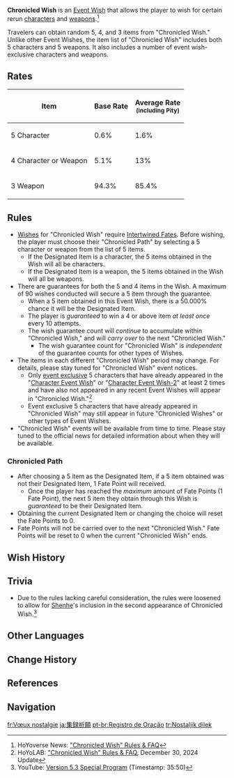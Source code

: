 {{Terminology Infobox
|type         = Wish Types
}}
'''Chronicled Wish''' is an [[Event Wish]] that allows the player to wish for certain rerun [[character]]s and [[weapon]]s.<ref>HoYoverse News: [https://genshin.hoyoverse.com/en/news/detail/122695 "Chronicled Wish" Rules & FAQ]</ref>

Travelers can obtain random 5{{star}}, 4{{star}}, and 3{{star}} items from "Chronicled Wish." Unlike other Event Wishes, the item list of "Chronicled Wish" includes both 5{{star}} characters and 5{{star}} weapons. It also includes a number of event wish-exclusive characters and weapons.

==Rates==
{|class="wikitable align-center"
!Item !! Base Rate !! Average Rate<br><small>(including Pity)</small>
|-
|5{{star}} Character
|0.6% || 1.6%
|-
|4{{star}} Character or Weapon
|5.1% || 13%
|-
|3{{star}} Weapon
|94.3% || 85.4%
|}

==Rules==
* [[Wish]]es for "Chronicled Wish" require [[Intertwined Fate]]s. Before wishing, the player must choose their "Chronicled Path" by selecting a 5{{star}} character or weapon from the list of 5{{star}} items.
** If the Designated Item is a character, the 5{{star}} items obtained in the Wish will all be characters.
** If the Designated Item is a weapon, the 5{{star}} items obtained in the Wish will all be weapons.
* There are guarantees for both the 5{{star}} and 4{{star}} items in the Wish. A maximum of 90 wishes conducted will secure a 5{{star}} item through the guarantee.
** When a 5{{star}} item obtained in this Event Wish, there is a 50.000% chance it will be the Designated Item.
** The player is ''guaranteed'' to win a 4{{star}} or above item ''at least once'' every 10 attempts.
** The wish guarantee count will ''continue'' to accumulate within "Chronicled Wish," and will ''carry over'' to the next "Chronicled Wish."
*** The wish guarantee count for "Chronicled Wish" is ''independent'' of the guarantee counts for other types of Wishes.
* The items in each different "Chronicled Wish" period may change. For details, please stay tuned for "Chronicled Wish" event notices.
** Only [[Character/List#Event Exclusive Characters|event exclusive]] 5{{star}} characters that have already appeared in the "[[Character Event Wish]]" or "[[Character Event Wish-2]]" at least 2 times and have also not appeared in any recent Event Wishes will appear in "Chronicled Wish."<ref>HoYoLAB: [https://www.hoyolab.com/article/25616093 "Chronicled Wish" Rules & FAQ], December 30, 2024 Update</ref>
** Event exclusive 5{{star}} characters that have already appeared in "Chronicled Wish" may still appear in future "Chronicled Wishes" or other types of Event Wishes.
* "Chronicled Wish" events will be available from time to time. Please stay tuned to the official news for detailed information about when they will be available.

===Chronicled Path===
* After choosing a 5{{star}} item as the Designated Item, if a 5{{star}} item obtained was not their Designated Item, 1 Fate Point will received.
** Once the player has reached the ''maximum'' amount of Fate Points (1 Fate Point), the next 5{{star}} item they obtain through this Wish is ''guaranteed'' to be their Designated Item.
* Obtaining the current Designated Item or changing the choice will reset the Fate Points to 0.
* Fate Points will not be carried over to the next "Chronicled Wish." Fate Points will be reset to 0 when the current "Chronicled Wish" ends.

==Wish History==
{{Wish History Table|Chronicled Wishes}}

==Trivia==
* Due to the rules lacking careful consideration, the rules were loosened to allow for [[Shenhe]]'s inclusion in the second appearance of Chronicled Wish.<ref>YouTube: [https://youtu.be/8XuME9bKqBs?t=2150 Version 5.3 Special Program] (Timestamp: 35:50)</ref>

==Other Languages==
{{Other Languages
|en       = Chronicled Wish
|zhs      = 集录祈愿
|zhs_rm   = Jílù Qíyuàn
|zht      = 集錄祈願
|zht_rm   = Jílù Qíyuàn
|zh_tl    = Chronicle Wish
|ja       = 集録祈願
|ja_rm    = Shuuroku Kigan
|ja_tl    = Chronicle Wish
|ko       = 묶음 기원
|ko_tl    = 
|es       = Gachapón recopilatorio
|es_tl    = Compilation Gachapon
|fr       = Vœux nostalgie
|fr_tl    = Nostalgia Wish
|ru       = Молитва хроник
|ru_tl    = Prayer of Chronicles
|th       = การอธิษฐานรวมปรารถนา
|th_rm    = 
|th_tl    = 
|vi       = Sử Ký Cầu Nguyện
|vi_tl    = 
|de       = Kollektionsgebet
|de_tl    = Collection Prayer
|id       = Chronicled Wish
|pt       = Registro de Oração
|pt_tl    = Registry of Prayer
|tr       = Nostaljik Dilek
|tr_tl    = Nostalgic Wish
|it       = Desiderio delle cronache
|it_tl    = Wish of the Chronicles
}}

==Change History==
{{Change History|4.5}}

==References==
{{Reflist}}

==Navigation==
{{Wish Navbox}}

[[Category:Chronicled Wishes| ]]

[[fr:Vœux nostalgie]]
[[ja:集録祈願]]
[[pt-br:Registro de Oração]]
[[tr:Nostaljik dilek]]